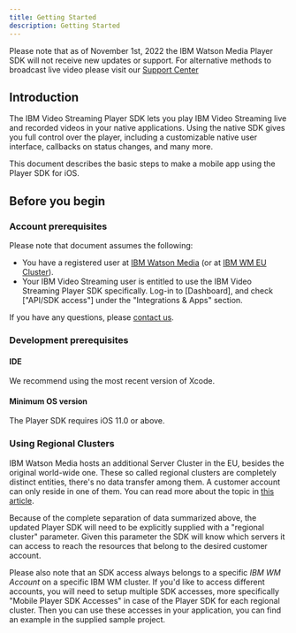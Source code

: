 ```yaml
---
title: Getting Started
description: Getting Started
---
```


<InlineNotification kind="warning">

Please note that as of November 1st, 2022 the IBM Watson Media Player SDK will not receive new updates or support. For alternative methods to broadcast live video please visit our [Support Center](https://support.video.ibm.com/hc/en-us/categories/200545448-Broadcasting-on-IBM-Watson-Media)

</InlineNotification>

## Introduction

The IBM Video Streaming Player SDK lets you play IBM Video Streaming live and recorded videos in your native applications. Using the native SDK gives you full control over the player, including a customizable native user interface, callbacks on status changes, and many more.

This document describes the basic steps to make a mobile app using the Player SDK for iOS.

## Before you begin

### Account prerequisites

Please note that document assumes the following:
*   You have a registered user at [IBM Watson Media] (or at [IBM WM EU Cluster]).
*   Your IBM Video Streaming user is entitled to use the IBM Video Streaming Player SDK specifically. Log-in to [Dashboard],
and check ["API/SDK access"] under the "Integrations & Apps" section.

If you have any questions, please [contact us].

### Development prerequisites

#### IDE

We recommend using the most recent version of Xcode.

#### Minimum OS version

The Player SDK requires iOS 11.0 or above.

### Using Regional Clusters

IBM Watson Media hosts an additional Server Cluster in the EU, besides the original world-wide one.
These so called regional clusters are completely distinct entities, there's no data transfer among them. A customer account can only reside in one of them.
You can read more about the topic in [this article](https://blog.video.ibm.com/streaming-product-updates/server-cluster-in-europe-for-streaming-video/).

Because of the complete separation of data summarized above, the updated Player SDK will need to be explicitly supplied with a "regional cluster" parameter.
Given this parameter the SDK will know which servers it can access to reach the resources that belong to the desired customer account.

Please also note that an SDK access always belongs to a specific *IBM WM Account* on a specific IBM WM cluster. If you'd like to access different accounts,
you will need to setup multiple SDK accesses, more specifically "Mobile Player SDK Accesses" in case of the Player SDK for each regional cluster.
Then you can use these accesses in your application, you can find an example in the supplied sample project.

[contact us]: https://video.ibm.com/enterprise-video/contact
[IBM Watson Media]: http://video.ibm.com/
[IBM WM EU Cluster]: http://eu.video.ibm.com/
